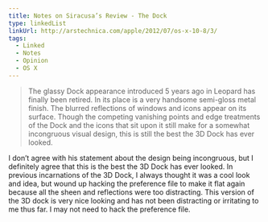 ```yaml
---
title: Notes on Siracusa’s Review - The Dock
type: linkedList
linkUrl: http://arstechnica.com/apple/2012/07/os-x-10-8/3/
tags:
  - Linked
  - Notes
  - Opinion
  - OS X
---
```


> The glassy Dock appearance introduced 5 years ago in Leopard has finally been retired. In its place is a very handsome semi-gloss metal finish. The blurred reflections of windows and icons appear on its surface. Though the competing vanishing points and edge treatments of the Dock and the icons that sit upon it still make for a somewhat incongruous visual design, this is still the best the 3D Dock has ever looked.

I don’t agree with his statement about the design being incongruous, but I definitely agree that this is the best the 3D Dock has ever looked. In previous incarnations of the 3D Dock, I always thought it was a cool look and idea, but wound up hacking the preference file to make it flat again because all the sheen and reflections were too distracting. This version of the 3D dock is very nice looking and has not been distracting or irritating to me thus far. I may not need to hack the preference file.
